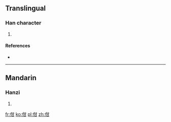 ==Translingual==

===Han character===
{{Han char|rn=9|rad=人|as=05|sn=7|four=|canj=人廿一 (OTM)|ids=⿰[[亻]][[甘]]}}

# {{defn|Han|sort=人05}}

====References====
* {{Han ref|kx=0097.190|dkj=00493|dj=0206.070|hdz=10129.140|uh=4F44|ud=20292}}

----

==Mandarin==

===Hanzi===
{{cmn-hanzi|pin=[[bèn]] ([[ben4]]), [[hán]] ([[han2]]), [[tī]] ([[ti1]])|wg=pen<sup>4</sup>, han<sup>2</sup>, t'i<sup>1</sup>|y=ben4, han2, ti1}}

# {{defn|Mandarin|sort=人05}}

[[fr:佄]]
[[ko:佄]]
[[pl:佄]]
[[zh:佄]]